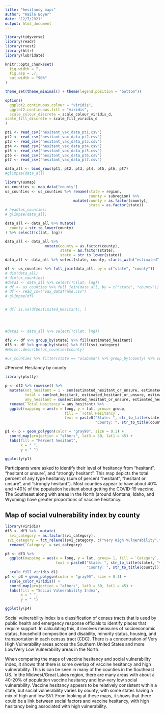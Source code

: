 ```yaml
---
title: "hesitancy maps"
author: "Kaila Boyer"
date: "12/7/2021"
output: html_document
---
```


```r
library(tidyverse)
library(readr)
library(rvest)
library(httr)
library(lubridate)

knitr::opts_chunk$set(
  fig.width = 7,
  fig.asp = .7,
  out.width = "90%"
)

theme_set(theme_minimal() + theme(legend.position = "bottom"))

options(
  ggplot2.continuous.colour = "viridis",
  ggplot2.continuous.fill = "viridis",
  scale_colour_discrete = scale_colour_viridis_d,
scale_fill_discrete = scale_fill_viridis_d
)
```

```r
pt1 <- read_csv("hesitant_vax_data_pt1.csv")
pt2 <- read_csv("hesitant_vax_data_pt2.csv")
pt3 <- read_csv("hesitant_vax_data_pt3.csv")
pt4 <- read_csv("hesitant_vax_data_pt4.csv")
pt5 <- read_csv("hesitant_vax_data_pt5.csv")
pt6 <- read_csv("hesitant_vax_data_pt6.csv")
pt7 <- read_csv("hesitant_vax_data_pt7.csv")

data_all <- bind_rows(pt1, pt2, pt3, pt4, pt5, pt6, pt7)
#glimpse(data_all)
```

```r
library(usmap)
us_counties <- map_data("county")
us_counties <- us_counties %>% rename(state = region, 
                                      county = subregion) %>% 
                               mutate(county = as.factor(county), 
                                      state = as.factor(state))
# head(us_counties)
# glimpse(data_all)

data_all <- data_all %>% mutate(
  county = str_to_lower(county) 
) %>% select(!c(lat, lng))

data_all <- data_all %>% 
                  mutate(county = as.factor(county), 
                         state = as.factor(state), 
                         state = str_to_lower(state))
data_all <- data_all %>% select(state, county, starts_with("estimated"), svi_category)

df <- us_counties %>% full_join(data_all, by = c("state", "county"))
# dim(data_all)
# dim(us_counties)
#data1 <- data_all %>% select(!c(lat, lng))
# df <- us_counties %>% full_join(data_all, by = c("state", "county"))
# df <- read_csv("vax_dataframe.csv")
# glimpse(df)


# df[ is.na(df$estimated_hesitant), ]




#data1 <- data_all %>% select(!c(lat, lng))

df2 <- df %>% group_by(state) %>% fill(estimated_hesitant) 
df3 <- df %>% group_by(state) %>% fill(svi_category)
#Hmisc::describe(us_counties$county)

#us_counties %>% filter(state == "alabama") %>% group_by(county) %>% count() %>% View
```

#Percent Hesitancy by county 
```r
library(plotly)

p <- df2 %>% rowwise() %>% 
  mutate(not_hesitant = 1 - sum(estimated_hesitant_or_unsure, estimated_hesitant, estimated_strongly_hesitant)*100, 
         total = sum(not_hesitant, estimated_hesitant_or_unsure, estimated_hesitant, estimated_strongly_hesitant), 
         any_hesitant = sum(estimated_hesitant_or_unsure, estimated_hesitant, estimated_strongly_hesitant)*100) %>% 
  rename(`Total Hesitancy`= any_hesitant) %>% 
  ggplot(mapping = aes(x = long, y = lat, group= group, 
                           fill = `Total Hesitancy`, 
                           text = paste0("State: ", str_to_title(state), "<br>", 
                                         "County: ", str_to_title(county)))) 

p1 <- p + geom_polygon(color = "gray90", size = 0.1) +
  coord_map(projection = "albers", lat0 = 39, lat1 = 45) + 
  labs(fill = "Percent hesitant", 
       x = " ", 
       y = " ")
```
```r
ggplotly(p1)
```
Participants were asked to identify their level of hesitancy from "hesitant", "hesitant or unsure", and "strongly hesitant". This map depicts the total percent of any type hesitancy (sum of percent "hesitant", "hesitant or unsure", and "strongly hesitant"). Most counties appear to have about 40% and <40% of the population hesitant about getting the COVID-19 vaccine. The Southeast along with areas in the North (around Montana, Idaho, and Wyoming) have greater proportions of vaccine hesitancy. 


## Map of social vulnerability index by county 
```r
library(viridis)
df3 <- df3 %>%  mutate(
  svi_category = as.factor(svi_category),
 svi_category = fct_relevel(svi_category, c("Very High Vulnerability","High Vulnerability", "Moderate Vulnerability", "Low Vulnerability", "Very Low Vulnerability")) ) %>% 
  rename(`Category` = svi_category)

p3 <- df3 %>% 
  ggplot(mapping = aes(x = long, y = lat, group= 1, fill = `Category`, 
                       text = paste0("State: ", str_to_title(state), "<br>", 
                                     "County: ", str_to_title(county)))) +
  scale_fill_viridis_d()
p4 <- p3 + geom_polygon(color = "gray90", size = 0.1) +
  scale_color_viridis() +
  coord_map(projection = "albers", lat0 = 39, lat1 = 45) + 
  labs(fill = "Social Vulnerability Index", 
       x = " ", 
       y = " ") 
```
```r
ggplotly(p4)
```

Social vulnerability index is a classification of census tracts that is used by public health and emergency response officials to identify places that require support. In calculating this, it involves measures of socioeconomic status, household composition and disability, minority status, housing, and transportation in each census tract (CDC). 
There is a concentration of Very High Vulnerability areas across the Southern United States and more Low/Very Low Vulnerability areas in the North. 

When comparing the maps of vaccine hesitancy and social vulnerability index, it shows that there is some overlap of vaccine hesitancy and high vulnerability. This is can be seen in many of the counties in the Southeast US. In the Midwest/Great Lakes region, there are many areas with about a 40-20% of population vaccine hesitancy and low-very low social vulnerability. Vaccine hesitancy appears to be relatively consistent within a state, but social vulnerability varies by county, with some states having a mix of high and low SVI. From looking at these maps, it shows that there could be a link between social factors and vaccine hesitancy, with high hesitancy being associated with high vulnerability. 


 